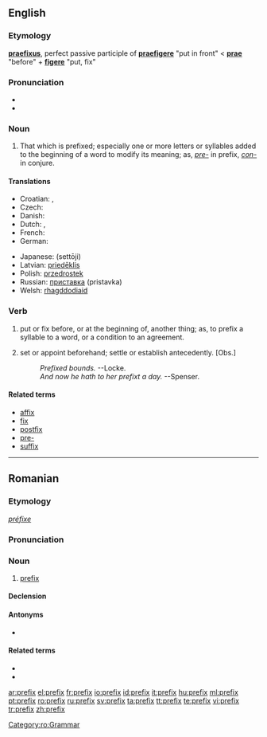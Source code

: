 ==English==
{{wikipedia}}
===Etymology===
{{L.}} '''[[praefixus]]''', perfect passive participle of '''[[praefigere]]''' "put in front" < '''[[prae]]''' "before" + '''[[figere]]''' "put, fix"

===Pronunciation===
*{{IPA|/ˈpɹiːfɪks/}}
*{{audio|en-us-prefix.ogg|Audio (US)}}

===Noun===
{{en-noun|prefixes}}

# That which is prefixed; especially one or more letters or syllables added to the beginning of a word to modify its meaning; as, ''[[pre-]]'' in prefix, ''[[con-]]'' in conjure.

====Translations====
{{trans-top|Letters at the beginning of a word}}
* Croatian: {{t-|hr|prefiks|m}}, {{t-|hr|predmetak|m}}
* Czech: {{t-|cs|předpona|f}}
* Danish: {{t+|da|præfiks|n}}
* Dutch: {{t+|nl|voorvoegsel|n}}, {{t-|nl|prefix|n}}
* French: {{t-|fr|préfixe}}
* German: {{t+|de|Präfix}}
{{trans-mid}}
* Japanese: {{JAchar|[[接頭辞]]}} (settōji)
* Latvian: [[priedēklis]] {{m}}
* Polish: [[przedrostek]] {{m}}
* Russian: [[приставка]] {{f}} (pristavka)
* Welsh: [[rhagddodiaid]] {{m}}
{{trans-bottom}}

===Verb===
{{en-verb|prefix|es}}

# {{transitive}} put or fix before, or at the beginning of, another thing; as, to prefix a syllable to a word, or a condition to an agreement.
# {{transitive}} set or appoint beforehand; settle or establish antecedently. [Obs.]
#:''Prefixed bounds. '' --Locke.
#:''And now he hath to her prefixt a day.'' --Spenser.

====Related terms====
*[[affix]]
*[[fix]]
*[[postfix]]
*[[pre-]]
*[[suffix]]

----

==Romanian==

===Etymology===
{{F.|ro}} ''[[préfixe]]''

===Pronunciation===
{{IPA|[pɾe'fiks]|lang=ro}}

===Noun===
{{ro-noun|gend=n|pl=prefixe}}

# [[#English|prefix]]

====Declension====
{{ro-noun-n|pl=prefixe|def=prefixul}}

====Antonyms====
* {{l|ro|sufix}}

====Related terms====
* {{l|ro|afix}}
* {{l|ro|infix}}

[[Category:ro:Grammar]]

[[ar:prefix]]
[[el:prefix]]
[[fr:prefix]]
[[io:prefix]]
[[id:prefix]]
[[it:prefix]]
[[hu:prefix]]
[[ml:prefix]]
[[pt:prefix]]
[[ro:prefix]]
[[ru:prefix]]
[[sv:prefix]]
[[ta:prefix]]
[[tt:prefix]]
[[te:prefix]]
[[vi:prefix]]
[[tr:prefix]]
[[zh:prefix]]